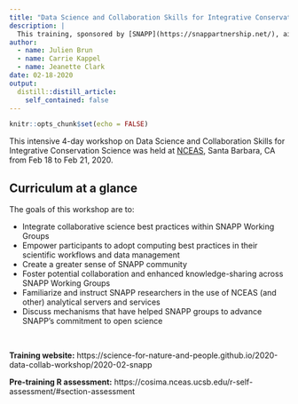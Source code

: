 ```yaml
---
title: "Data Science and Collaboration Skills for Integrative Conservation Science"
description: |
  This training, sponsored by [SNAPP](https://snappartnership.net/), aims to bring together the SNAPP and NCEAS postdoctoral associates to foster communities and collaboration, as well as promote scientific computing and open science best practices.
author:
  - name: Julien Brun
  - name: Carrie Kappel
  - name: Jeanette Clark
date: 02-18-2020
output:
  distill::distill_article:
    self_contained: false
---
```



```r
knitr::opts_chunk$set(echo = FALSE)
```

This intensive 4-day workshop on Data Science and Collaboration Skills for Integrative Conservation Science was held at [NCEAS](https://www.nceas.ucsb.edu/), Santa Barbara, CA from Feb 18 to Feb 21, 2020.

## Curriculum at a glance 

The goals of this workshop are to:

- Integrate collaborative science best practices within SNAPP Working Groups
- Empower participants to adopt computing best practices in their scientific workflows and data management
- Create a greater sense of SNAPP community
- Foster potential collaboration and enhanced knowledge-sharing across SNAPP Working Groups
- Familiarize and instruct SNAPP researchers in the use of NCEAS (and other) analytical servers and services
- Discuss mechanisms that have helped SNAPP groups to advance SNAPP’s commitment to open science

<br>

**Training website:**
https://science-for-nature-and-people.github.io/2020-data-collab-workshop/2020-02-snapp

**Pre-training R assessment:** https://cosima.nceas.ucsb.edu/r-self-assessment/#section-assessment
